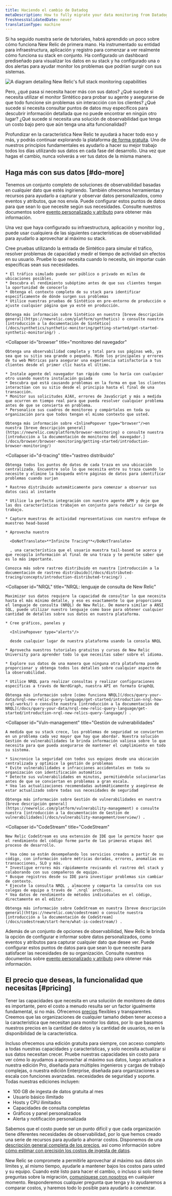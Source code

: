 ```yaml
---
title: Haciendo el cambio de Datadog
metaDescription: How to fully migrate your data monitoring from Datadog to New Relic.
freshnessValidatedDate: never
translationType: machine
---
```



Si ha seguido nuestra serie de tutoriales, habrá aprendido un poco sobre cómo funciona New Relic de primera mano. Ha instrumentado su entidad para infraestructura, aplicación y registro para comenzar a ver realmente cómo funciona su stack en conjunto. Ha configurado un dashboard prediseñado para visualizar los datos en su stack y ha configurado una o dos alertas para ayudar monitor los problemas que podrían surgir con sus sistemas.

<img
  title="Full_stack"
  alt="A diagram detailing New Relic's full stack monitoring capabilities"
  src={journeyFullStack}
/>

Pero, ¿qué pasa si necesita hacer más con sus datos? ¿Qué sucede si necesita utilizar el monitor Sintético para probar su agente y asegurarse de que todo funcione sin problemas sin interacción con los clientes? ¿Qué sucede si necesita consultar puntos de datos muy específicos para descubrir información detallada que no puede encontrar en ningún otro lugar? ¿Qué sucede si necesita una solución de observabilidad que tenga un costo bajo pero que aún tenga una alta funcionalidad?

Profundizar en la característica New Relic te ayudará a hacer todo eso y más, y podrás continuar explorando la plataforma [de forma gratuita](/docs/accounts/accounts-billing/new-relic-one-pricing-billing/new-relic-one-pricing-billing/#free). Uno de nuestros principios fundamentales es ayudarlo a hacer su mejor trabajo todos los días utilizando sus datos en cada fase del desarrollo. Una vez que hagas el cambio, nunca volverás a ver tus datos de la misma manera.

## Haga más con sus datos [#do-more]

Tenemos un conjunto completo de soluciones de observabilidad basadas en cualquier dato que estés ingiriendo. También ofrecemos herramientas y recursos para ayudarlo a capturar y observar datos personalizados, como eventos y atributos, que nos envía. Puede configurar estos puntos de datos para que sean lo que necesite según sus necesidades. Consulte nuestros documentos sobre [evento personalizado y atributo](/docs/data-apis/custom-data/custom-events/report-custom-event-data/) para obtener más información.

Una vez que haya configurado su infraestructura, aplicación y monitor log , puede usar cualquiera de las siguientes características de observabilidad para ayudarlo a aprovechar al máximo su stack.

<CollapserGroup>
  <Collapser
    id="synthetics"
    title="Sintético"
  >
    Cree pruebas utilizando la entrada de Sintético para simular el tráfico, resolver problemas de capacidad y medir el tiempo de actividad sin efectos en su usuario. Pruebe lo que necesita cuando lo necesita, sin importar cuán específicas sean sus necesidades.

    * El tráfico simulado puede ser público o privado en miles de ubicaciones posibles.
    * Descubra el rendimiento subóptimo antes de que sus clientes tengan la oportunidad de conocerlo
    * Obtenga el contexto completo de su stack para identificar específicamente de dónde surgen sus problemas
    * Utilice nuestras pruebas de Sintético en pre-entorno de producción o ajuste cualquier página que ya esté en producción.

    Obtenga más información sobre Sintético en nuestra [breve descripción general](https://newrelic.com/platform/synthetics) o consulte nuestra [introducción a la documentación de Sintético](/docs/synthetics/synthetic-monitoring/getting-started/get-started-synthetic-monitoring/) .
  </Collapser>

  <Collapser
    id="browser"
    title="monitoreo del navegador"
  >
    Obtenga una observabilidad completa y total para sus páginas web, ya sea que su sitio sea grande o pequeño. Mide los principales y errores de tu web Métricas para asegurar una experiencia satisfactoria a tus clientes desde el primer clic hasta el último.

    * Instale agente del navegador tan rápido como lo haría con cualquier otro usando nuestra instalación guiada
    * Descubra qué está causando problemas en la forma en que los clientes interactúan con su sitio desde el principio hasta el final de una transacción.
    * Monitor sus solicitudes AJAX, errores de JavaScript y más a medida que ocurren en tiempo real para que pueda resolver cualquier problema antes de que se convierta en problema.
    * Personalice sus cuadros de monitoreo y compártalos en toda su organización para que todos tengan el mismo contexto que usted.

    Obtenga más información sobre <InlinePopover type="browser"/>en nuestra [breve descripción general](https://newrelic.com/platform/browser-monitoring) o consulte nuestra [introducción a la documentación de monitoreo del navegador.](/docs/browser/browser-monitoring/getting-started/introduction-browser-monitoring/)
  </Collapser>

  <Collapser
    id="d-tracing"
    title="rastreo distribuido"
  >
    Obtenga todos los puntos de datos de cada traza en una ubicación centralizada. Encuentre solo lo que necesita entre su traza cuando lo necesite y elimine la búsqueda entre páginas de datos para identificar problemas cuando surjan

    * Rastreo distribuido automáticamente para comenzar a observar sus datos casi al instante

    * Utilice la perfecta integración con nuestro agente APM y deje que las dos características trabajen en conjunto para reducir su carga de trabajo.

    * Capture muestras de actividad representativas con nuestro enfoque de muestreo head-based

    * Aprovecha nuestro

      <DoNotTranslate>**Infinite Tracing**</DoNotTranslate>

      , una característica que el usuario muestra tail-based se acerca y que recopila información al final de una traza y te permite saber qué es lo más importante.

    Conozca más sobre rastreo distribuido en nuestra [introducción a la documentación de rastreo distribuido](/docs/distributed-tracing/concepts/introduction-distributed-tracing/) .
  </Collapser>

  <Collapser
    id="NRQL"
    title="NRQL: lenguaje de consulta de New Relic"
  >
    Maximizar sus datos requiere la capacidad de consultar lo que necesita hasta el más mínimo detalle, y eso es exactamente lo que proporciona el lenguaje de consulta (NRQL) de New Relic. De manera similar a ANSI SQL, puede utilizar nuestro lenguaje como base para obtener cualquier cantidad de detalles sobre sus datos en nuestra plataforma.

    * Cree gráficos, paneles y

      <InlinePopover type="alerts"/>

      desde cualquier lugar de nuestra plataforma usando la consola NRQL

    * Aprovecha nuestros tutoriales gratuitos y cursos de New Relic University para aprender todo lo que necesitas saber sobre el idioma.

    * Explore sus datos de una manera que ninguna otra plataforma puede proporcionar y obtenga todos los detalles sobre cualquier aspecto de la observabilidad.

    * Utilice NRQL para realizar consultas y realizar configuraciones específicas a través de NerdGraph, nuestra API en formato GraphQL

    Obtenga más información sobre [cómo funciona NRQL](/docs/query-your-data/nrql-new-relic-query-language/get-started/introduction-nrql-how-nrql-works/) o consulte nuestra [introducción a la documentación de NRQL](/docs/query-your-data/nrql-new-relic-query-language/get-started/introduction-nrql-new-relics-query-language/) .
  </Collapser>

  <Collapser
    id="Vuln-management"
    title="Gestión de vulnerabilidades"
  >
    A medida que su stack crece, los problemas de seguridad se convierten en un problema cada vez mayor que hay que abordar. Nuestra solución Gestión de vulnerabilidades le brinda información valiosa sobre lo que necesita para que pueda asegurarse de mantener el cumplimiento en todo su sistema.

    * Sincronice la seguridad con todos sus equipos desde una ubicación centralizada y optimice la gestión de problemas
    * Evite vulnerabilidades e infracciones accidentales en toda su organización con identificación automática
    * Detecte sus vulnerabilidades en minutos, permitiéndole solucionarlas antes de que se conviertan en problemas a gran escala.
    * Vea las actualizaciones recomendadas automáticamente y asegúrese de estar actualizado sobre todas sus necesidades de seguridad

    Obtenga más información sobre Gestión de vulnerabilidades en nuestra [breve descripción general](https://newrelic.com/platform/vulnerability-management) o consulte nuestra [introducción a la documentación de Gestión de vulnerabilidades](/docs/vulnerability-management/overview/) .
  </Collapser>

  <Collapser
    id="CodeStream"
    title="CodeStream"
  >
    New Relic CodeStream es una extensión de IDE que le permite hacer que el rendimiento del código forme parte de las primeras etapas del proceso de desarrollo.

    * Vea cómo se están desempeñando los servicios creados a partir de su código, con información sobre métricas doradas, errores, anomalías en transacciones, SLO y más.
    * Investigue errores más rápidamente revisando el rastreo del stack y colaborando con sus compañeros de equipo.
    * Busque registros desde su IDE para investigar problemas sin cambiar de contexto.
    * Ejecute la consulta NRQL , almacene y comparta la consulta con sus colegas de equipo a través de `.nrql` archivos.
    * Vea datos de rendimiento de métodos individuales en el código, directamente en el editor.

    Obtenga más información sobre CodeStream en nuestra [breve descripción general](https://newrelic.com/codestream) o consulte nuestra [introducción a la documentación de CodeStream](/docs/codestream/start-here/what-is-codestream/) .
  </Collapser>
</CollapserGroup>

Además de un conjunto de opciones de observabilidad, New Relic le brinda la opción de configurar e informar sobre datos personalizados, como eventos y atributos para capturar cualquier dato que desee ver. Puede configurar estos puntos de datos para que sean lo que necesite para satisfacer las necesidades de su organización. Consulte nuestros documentos sobre [evento personalizado y atributo](/docs/data-apis/custom-data/custom-events/report-custom-event-data/) para obtener más información.

## El precio que deseas, la funcionalidad que necesitas [#pricing]

Tener las capacidades que necesita en una solución de monitoreo de datos es importante, pero el costo a menudo resulta ser un factor igualmente fundamental, si no más. Ofrecemos [precios](/docs/accounts/accounts-billing/new-relic-one-pricing-billing/new-relic-one-pricing-billing) flexibles y transparentes. Creemos que las organizaciones de cualquier tamaño deben tener acceso a la característica que necesitan para monitor los datos, por lo que basamos nuestros precios en la cantidad de datos y la cantidad de usuarios, no en la disponibilidad de la característica.

Incluso ofrecemos una edición gratuita para siempre, con acceso completo a todas nuestras capacidades y características, y solo necesita actualizar si sus datos necesitan crecer. Pruebe nuestras capacidades sin costo para ver cómo lo ayudamos a aprovechar al máximo sus datos, luego actualice a nuestra edición Pro, diseñada para múltiples ingenieros y cargas de trabajo complejas, o nuestra edición Enterprise, diseñada para organizaciones a escala con funciones avanzadas. necesidades de seguridad y soporte. Todas nuestras ediciones incluyen:

* 100 GB de ingesta de datos gratuita al mes
* Usuario básico ilimitado
* Hosts y CPU ilimitados
* Capacidades de consulta completas
* Gráficos y panel personalizados
* Alerta y notificación personalizada

Sabemos que el costo puede ser un punto difícil y que cada organización tiene diferentes necesidades de observabilidad, por lo que hemos creado una serie de recursos para ayudarlo a ahorrar costos. Disponemos de una [descripción general completa de los precios](https://newrelic.com/pricing), así como información sobre [cómo estimar con precisión los costos de ingesta de datos](https://newrelic.com/blog/nerdlog/estimate-data-cost).

New Relic se compromete a permitirle aprovechar al máximo sus datos sin límites y, al mismo tiempo, ayudarle a mantener bajos los costos para usted y su equipo. Cuando esté listo para hacer el cambio, o incluso si solo tiene preguntas sobre la migración, [comuníquese con nosotros](https://newrelic.com/competitive-comparison/datadog-savings) en cualquier momento. Responderemos cualquier pregunta que tenga y lo ayudaremos a comparar costos, y haremos todo lo posible para ayudarlo a comenzar.